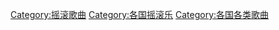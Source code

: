 
[[Category:摇滚歌曲|Category:摇滚歌曲]]
[[Category:各国摇滚乐|Category:各国摇滚乐]]
[[Category:各国各类歌曲|Category:各国各类歌曲]]